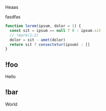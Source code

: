 Heaas

<CodeWithTooltips>

fasdfas

```js !code
function lorem(ipsum, dolor = 1) {
  const sit = ipsum == null ? 0 : ipsum.sit
  // !mark(1:2)
  dolor = sit - amet(dolor)
  return sit ? consectetur(ipsum) : []
}
```

## !foo

Hello

## !bar

World

</CodeWithTooltips>
